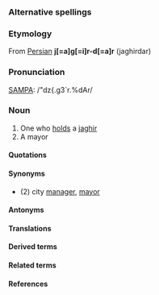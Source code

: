 ===Alternative spellings===

===Etymology===

From [[Persian]] '''j[=a]g[=i]r-d[=a]r''' (jaghirdar)

===Pronunciation===

[[SAMPA]]: /"dz{.g3`r.%dAr/

===Noun===

#One who [[hold]]s a [[jaghir]]
#A mayor

====Quotations====

====Synonyms====

* (2) city [[manager]], [[mayor]]

====Antonyms====

====Translations====

====Derived terms====

====Related terms====

====References====